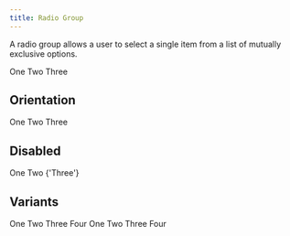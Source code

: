 ```yaml
---
title: Radio Group
---
```


A radio group allows a user to select a single item from a list of mutually exclusive options.

<Example>
  <RadioGroup>
    <Radio value="one">One</Radio>
    <Radio value="two">Two</Radio>
    <Radio value="three">Three</Radio>
  </RadioGroup>
</Example>

## Orientation

<Example>
  <RadioGroup orientation="horizontal">
    <Radio value="one">One</Radio>
    <Radio value="two">Two</Radio>
    <Radio value="three">Three</Radio>
  </RadioGroup>
</Example>

## Disabled

<Example>
  <RadioGroup>
    <Radio value="one">One</Radio>
    <Radio value="two">Two</Radio>
    <Radio value="three" isDisabled>
      {'Three'}
    </Radio>
  </RadioGroup>
</Example>

## Variants

<Example>
  <Column gap="6" alignItems="center">
  <RadioGroup variant="box">
    <Radio value="one">One</Radio>
    <Radio value="two">Two</Radio>
    <Radio value="three">Three</Radio>
    <Radio value="four" isDisabled>Four</Radio>
  </RadioGroup>

  <RadioGroup variant="box" orientation="horizontal">
    <Radio value="one">One</Radio>
    <Radio value="two">Two</Radio>
    <Radio value="three">Three</Radio>
    <Radio value="four" isDisabled>Four</Radio>
  </RadioGroup>
  </Column>
</Example>

